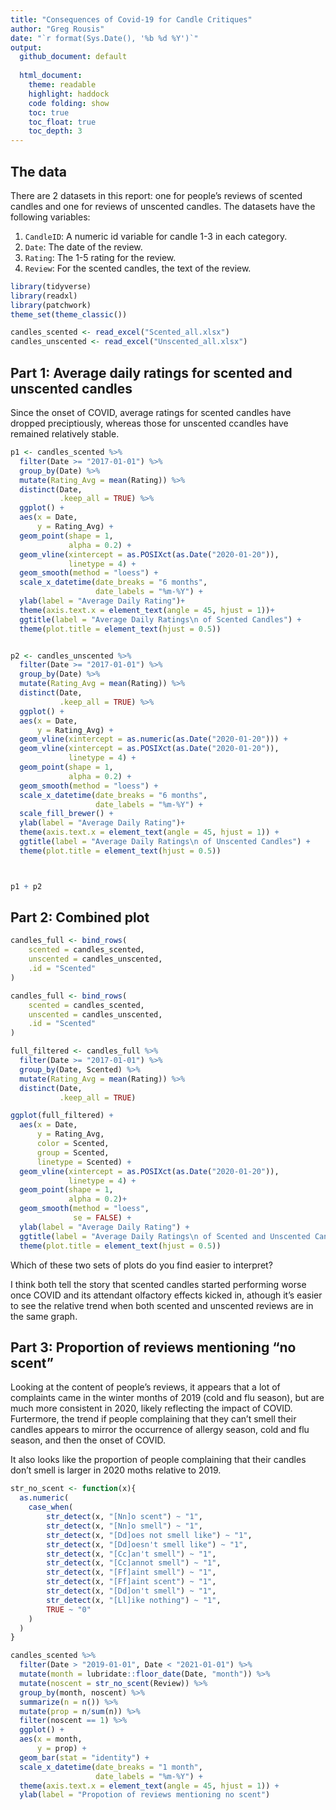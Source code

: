 ```yaml
---
title: "Consequences of Covid-19 for Candle Critiques"
author: "Greg Rousis"
date: "`r format(Sys.Date(), '%b %d %Y')`"
output: 
  github_document: default
    
  html_document:
    theme: readable
    highlight: haddock
    code folding: show
    toc: true
    toc_float: true
    toc_depth: 3
---
```



## The data

There are 2 datasets in this report: one for people's reviews of scented candles and one for reviews of unscented candles. The datasets have the following variables:

  1. `CandleID`: A numeric id variable for candle 1-3 in each category.
  2. `Date`: The date of the review.
  3. `Rating`: The 1-5 rating for the review.
  4. `Review`: For the scented candles, the text of the review.

```r

library(tidyverse)
library(readxl)
library(patchwork)
theme_set(theme_classic())

candles_scented <- read_excel("Scented_all.xlsx")
candles_unscented <- read_excel("Unscented_all.xlsx")

```


## Part 1: Average daily ratings for scented and unscented candles

Since the onset of COVID, average ratings for scented candles have dropped preciptiously, whereas those for unscented ccandles have remained relatively stable.

```r

p1 <- candles_scented %>% 
  filter(Date >= "2017-01-01") %>% 
  group_by(Date) %>% 
  mutate(Rating_Avg = mean(Rating)) %>%
  distinct(Date,
           .keep_all = TRUE) %>% 
  ggplot() +
  aes(x = Date,
      y = Rating_Avg) +
  geom_point(shape = 1, 
             alpha = 0.2) +
  geom_vline(xintercept = as.POSIXct(as.Date("2020-01-20")),
             linetype = 4) +
  geom_smooth(method = "loess") +
  scale_x_datetime(date_breaks = "6 months",
                   date_labels = "%m-%Y") +
  ylab(label = "Average Daily Rating")+
  theme(axis.text.x = element_text(angle = 45, hjust = 1))+
  ggtitle(label = "Average Daily Ratings\n of Scented Candles") +
  theme(plot.title = element_text(hjust = 0.5))


p2 <- candles_unscented %>% 
  filter(Date >= "2017-01-01") %>% 
  group_by(Date) %>% 
  mutate(Rating_Avg = mean(Rating)) %>%
  distinct(Date,
           .keep_all = TRUE) %>% 
  ggplot() +
  aes(x = Date,
      y = Rating_Avg) +
  geom_vline(xintercept = as.numeric(as.Date("2020-01-20"))) +
  geom_vline(xintercept = as.POSIXct(as.Date("2020-01-20")),
             linetype = 4) +
  geom_point(shape = 1,
             alpha = 0.2) +
  geom_smooth(method = "loess") +
  scale_x_datetime(date_breaks = "6 months",
                   date_labels = "%m-%Y") +
  scale_fill_brewer() +
  ylab(label = "Average Daily Rating")+
  theme(axis.text.x = element_text(angle = 45, hjust = 1)) +
  ggtitle(label = "Average Daily Ratings\n of Unscented Candles") +
  theme(plot.title = element_text(hjust = 0.5))



p1 + p2

```


## Part 2: Combined plot



```r

candles_full <- bind_rows(
	scented = candles_scented, 
	unscented = candles_unscented, 
	.id = "Scented"
)

```

```r

candles_full <- bind_rows(
	scented = candles_scented, 
	unscented = candles_unscented, 
	.id = "Scented"
)

full_filtered <- candles_full %>% 
  filter(Date >= "2017-01-01") %>% 
  group_by(Date, Scented) %>% 
  mutate(Rating_Avg = mean(Rating)) %>%
  distinct(Date,
           .keep_all = TRUE)

ggplot(full_filtered) +
  aes(x = Date,
      y = Rating_Avg,
      color = Scented,
      group = Scented,
      linetype = Scented) +
  geom_vline(xintercept = as.POSIXct(as.Date("2020-01-20")),
             linetype = 4) +
  geom_point(shape = 1,
             alpha = 0.2)+
  geom_smooth(method = "loess",
              se = FALSE) +
  ylab(label = "Average Daily Rating") +
  ggtitle(label = "Average Daily Ratings\n of Scented and Unscented Candles") +
  theme(plot.title = element_text(hjust = 0.5))

```

Which of these two sets of plots do you find easier to interpret?

I think both tell the story that scented candles started performing worse once COVID and its attendant olfactory effects kicked in, athough it's easier to see the relative trend when both scented and unscented reviews are in the same graph.


## Part 3: Proportion of reviews mentioning "no scent"

Looking at the content of people's reviews, it appears that a lot of complaints came in the winter months of 2019 (cold and flu season), but are much more consistent in 2020, likely reflecting the impact of COVID. Furtermore, the trend if people complaining that they can't smell their candles appears to mirror the occurrence of allergy season, cold and flu season, and then the onset of COVID.

It also looks like the proportion of people complaining that their candles don't smell is larger in 2020 moths relative to 2019.


```r
str_no_scent <- function(x){
  as.numeric(
  	case_when(
  		str_detect(x, "[Nn]o scent") ~ "1", 
  		str_detect(x, "[Nn]o smell") ~ "1",
  		str_detect(x, "[Dd]oes not smell like") ~ "1",
  		str_detect(x, "[Dd]oesn't smell like") ~ "1",
  		str_detect(x, "[Cc]an't smell") ~ "1",
  		str_detect(x, "[Cc]annot smell") ~ "1",
  		str_detect(x, "[Ff]aint smell") ~ "1",
  		str_detect(x, "[Ff]aint scent") ~ "1",
  		str_detect(x, "[Dd]on't smell") ~ "1",
  		str_detect(x, "[Ll]ike nothing") ~ "1",
  		TRUE ~ "0"
  	)
  )
}
```

```r

candles_scented %>% 
  filter(Date > "2019-01-01", Date < "2021-01-01") %>% 
  mutate(month = lubridate::floor_date(Date, "month")) %>% 
  mutate(noscent = str_no_scent(Review)) %>% 
  group_by(month, noscent) %>% 
  summarize(n = n()) %>% 
  mutate(prop = n/sum(n)) %>% 
  filter(noscent == 1) %>% 
  ggplot() +
  aes(x = month,
      y = prop) +
  geom_bar(stat = "identity") +
  scale_x_datetime(date_breaks = "1 month",
                   date_labels = "%m-%Y") +
  theme(axis.text.x = element_text(angle = 45, hjust = 1)) +
  ylab(label = "Propotion of reviews mentioning no scent")




```

